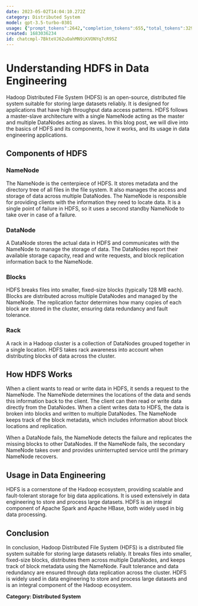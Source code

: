 ```yaml
---
date: 2023-05-02T14:04:10.272Z
category: Distributed System
model: gpt-3.5-turbo-0301
usage: {"prompt_tokens":2642,"completion_tokens":655,"total_tokens":3297}
created: 1683036234
id: chatcmpl-7BkteVJ62uOahMN9iKVONYq7cR95Z
---
```


# Understanding HDFS in Data Engineering

Hadoop Distributed File System (HDFS) is an open-source, distributed file system suitable for storing large datasets reliably. It is designed for applications that have high throughput data access patterns. HDFS follows a master-slave architecture with a single NameNode acting as the master and multiple DataNodes acting as slaves. In this blog post, we will dive into the basics of HDFS and its components, how it works, and its usage in data engineering applications.

## Components of HDFS

### NameNode

The NameNode is the centerpiece of HDFS. It stores metadata and the directory tree of all files in the file system. It also manages the access and storage of data across multiple DataNodes. The NameNode is responsible for providing clients with the information they need to locate data. It is a single point of failure in HDFS, so it uses a second standby NameNode to take over in case of a failure.

### DataNode

A DataNode stores the actual data in HDFS and communicates with the NameNode to manage the storage of data. The DataNodes report their available storage capacity, read and write requests, and block replication information back to the NameNode.

### Blocks

HDFS breaks files into smaller, fixed-size blocks (typically 128 MB each). Blocks are distributed across multiple DataNodes and managed by the NameNode. The replication factor determines how many copies of each block are stored in the cluster, ensuring data redundancy and fault tolerance.

### Rack

A rack in a Hadoop cluster is a collection of DataNodes grouped together in a single location. HDFS takes rack awareness into account when distributing blocks of data across the cluster.

## How HDFS Works

When a client wants to read or write data in HDFS, it sends a request to the NameNode. The NameNode determines the locations of the data and sends this information back to the client. The client can then read or write data directly from the DataNodes. When a client writes data to HDFS, the data is broken into blocks and written to multiple DataNodes. The NameNode keeps track of the block metadata, which includes information about block locations and replication.

When a DataNode fails, the NameNode detects the failure and replicates the missing blocks to other DataNodes. If the NameNode fails, the secondary NameNode takes over and provides uninterrupted service until the primary NameNode recovers.

## Usage in Data Engineering

HDFS is a cornerstone of the Hadoop ecosystem, providing scalable and fault-tolerant storage for big data applications. It is used extensively in data engineering to store and process large datasets. HDFS is an integral component of Apache Spark and Apache HBase, both widely used in big data processing.

## Conclusion

In conclusion, Hadoop Distributed File System (HDFS) is a distributed file system suitable for storing large datasets reliably. It breaks files into smaller, fixed-size blocks, distributes them across multiple DataNodes, and keeps track of block metadata using the NameNode. Fault tolerance and data redundancy are ensured through data replication across the cluster. HDFS is widely used in data engineering to store and process large datasets and is an integral component of the Hadoop ecosystem.

**Category: Distributed System**